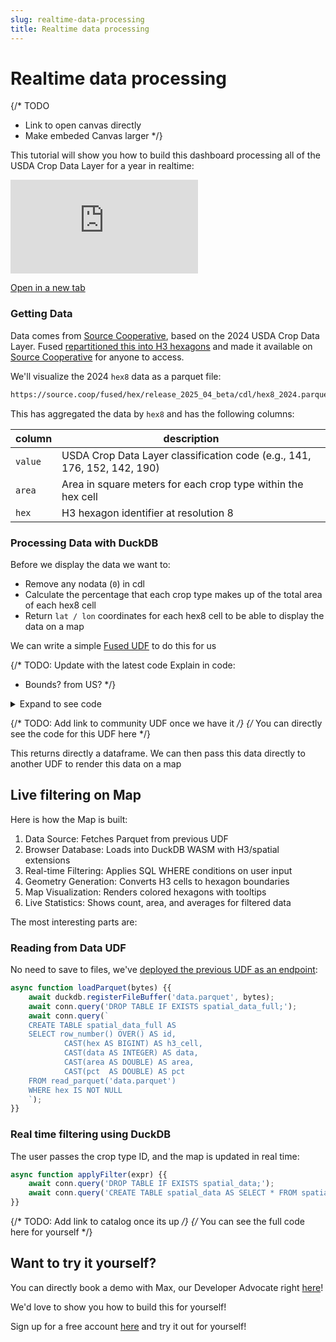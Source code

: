 ```yaml
---
slug: realtime-data-processing
title: Realtime data processing
---
```


# Realtime data processing

{/* TODO
- Link to open canvas directly
- Make embeded Canvas larger 
 */}

This tutorial will show you how to build this dashboard processing all of the USDA Crop Data Layer for a year in realtime:

<iframe 
    style={{
        width: "100%",
        height: "600px",
        minHeight: "500px",
        margin: "0 auto",
        display: "block",
        border: "1px solid #e1e5e9",
        borderRadius: "8px"
    }}
    src="https://unstable.fused.io/canvas/fc_2Q5aNgJzLTagImf6MOdWTG" 
    title="Fused Canvas - Realtime Data Processing Dashboard" 
    frameBorder="0" 
    allowFullScreen
    allow="fullscreen">
</iframe>

[Open in a new tab](https://unstable.fused.io/canvas/fc_2Q5aNgJzLTagImf6MOdWTG)

### Getting Data

Data comes from [Source Cooperative](https://source.coop/fused/hex), based on the 2024 USDA Crop Data Layer. Fused [repartitioned this into H3 hexagons](https://docs.fused.io/blog/cdl-census-hex) and made it available on [Source Cooperative](https://source.coop/fused/hex) for anyone to access.

We'll visualize the 2024 `hex8` data as a parquet file:

```bash
https://source.coop/fused/hex/release_2025_04_beta/cdl/hex8_2024.parquet
```

This has aggregated the data by `hex8` and has the following columns:

| column | description |
|--------|-------------|
| `value` | USDA Crop Data Layer classification code (e.g., 141, 176, 152, 142, 190) |
| `area` | Area in square meters for each crop type within the hex cell |
| `hex` | H3 hexagon identifier at resolution 8 |

### Processing Data with DuckDB

Before we display the data we want to:
- Remove any nodata (`0`) in cdl
- Calculate the percentage that each crop type makes up of the total area of each hex8 cell 
- Return `lat / lon` coordinates for each hex8 cell to be able to display the data on a map

We can write a simple [Fused UDF](/core-concepts/write) to do this for us

{/* 
TODO: Update with the latest code 
Explain in code:
- Bounds? from US?
*/}

<details>
    <summary>Expand to see code</summary>
    ```python
    @fused.udf
    def udf(bounds: fused.types.Bounds = [-138.80276917029278,-10.699680369962277,-54.08965045331159,65.89861176695153], buffer_multiple: float = 1, hex_res: int = 4):
        crop_type=''
        
        import pandas as pd
        path = "s3://fused-users/fused/asset/CDL_h12k1p1/year=2024/"
        H3_From_To_Pos = fused.load("https://github.com/fusedlabs/fusedudfs/tree/5b022e0/H3_From_To_Pos/")
        df = H3_From_To_Pos.read_hexfile_bounds(bounds=bounds, url=f"{path}overview/hex{hex_res}.parquet", clip=1)
        CDL = fused.load("UDF_CDLs_Tile_Example")
        df = df[df["data"].isin(CDL.crop_type_list(crop_type))]
        import h3.api.basic_int as h3
        df['lat'] = df.hex.map(lambda x:h3.cell_to_latlng(x)[0])
        df['lng'] = df.hex.map(lambda x:h3.cell_to_latlng(x)[1])
        
        print(CDL.crop_stats(df))

        crop_stats = CDL.crop_stats(df)
        name_mapping = crop_stats['name'].to_dict()
        
        con = fused.utils.common.duckdb_connect()

        df = con.sql(
            """
            INSTALL spatial;
            LOAD spatial;
            
            SELECT 
                data,
                lat, 
                lng,
                area, 
                area / (h3_cell_area(hex,'m^2')/100) as pct,
            FROM df
            WHERE data != 0
            """
        ).df()

        df['name'] = df['data'].map(name_mapping)
        

        sample_cols = ['data', 'name', 'lat', 'lng', 'area', 'pct']
        available_cols = [col for col in sample_cols if col in df.columns]
        print(df[available_cols].head(3))
        
        df = df.sort_values('pct', ascending=False)
        df = df.sort_values('data').set_index('data')
        df['pct']=df['pct'].astype(int)
        import h3.api.basic_int as h3
        df['hex']=df.apply(lambda r: h3.latlng_to_cell(r[0],r[1],hex_res),1)
        del df['lat']
        del df['lng']
        del df['name']
        print(df)
        return df.sample(100)
    ```
</details>

{/* TODO: Add link to community UDF once we have it  */}
{/* You can directly see the code for this UDF here */}

This returns directly a dataframe. We can then pass this data directly to another UDF to render this data on a map

## Live filtering on Map

Here is how the Map is built:

1. Data Source: Fetches Parquet from previous UDF
2. Browser Database: Loads into DuckDB WASM with H3/spatial extensions
3. Real-time Filtering: Applies SQL WHERE conditions on user input
4. Geometry Generation: Converts H3 cells to hexagon boundaries
5. Map Visualization: Renders colored hexagons with tooltips
6. Live Statistics: Shows count, area, and averages for filtered data

The most interesting parts are:

### Reading from Data UDF

No need to save to files, we've [deployed the previous UDF as an endpoint](/tutorials/engineering-etl/#turn-your-data-into-an-api):

```javascript
async function loadParquet(bytes) {{
    await duckdb.registerFileBuffer('data.parquet', bytes);
    await conn.query('DROP TABLE IF EXISTS spatial_data_full;');
    await conn.query(`
    CREATE TABLE spatial_data_full AS
    SELECT row_number() OVER() AS id,
            CAST(hex AS BIGINT) AS h3_cell,
            CAST(data AS INTEGER) AS data,
            CAST(area AS DOUBLE) AS area,
            CAST(pct  AS DOUBLE) AS pct
    FROM read_parquet('data.parquet')
    WHERE hex IS NOT NULL
    `);
}}
```

### Real time filtering using DuckDB

The user passes the crop type ID, and the map is updated in real time:

```javascript
async function applyFilter(expr) {{
    await conn.query('DROP TABLE IF EXISTS spatial_data;');
    await conn.query('CREATE TABLE spatial_data AS SELECT * FROM spatial_data_full WHERE (' + expr + ')');
}}
```

{/* TODO: Add link to catalog once its up */}
{/* You can see the full code here for yourself */}

## Want to try it yourself?

You can directly book a demo with Max, our Developer Advocate right [here](https://calendly.com/max-fused/30min)!

We'd love to show you how to build this for yourself!

Sign up for a free account [here](https://www.fused.io/workbench) and try it out for yourself!

